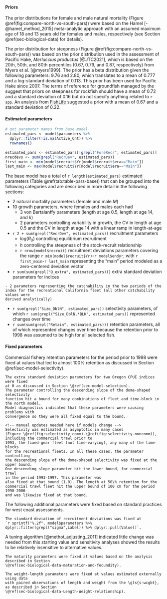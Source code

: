 #### Priors {#sec-priors}

The prior distributions for female and male natural mortality
(Figure \@ref(fig:compare-north-vs-south-pars)) were based on
the Hamel [-@hamel_method_2015] meta-analytic approach with an assumed maximum
age of 18 and 13 years old for females and males, respectively
(see Section \@ref(sec-biological-data) for details).

<!-- updatetext -->
The prior distribution for steepness (Figure \@ref(fig:compare-north-vs-south-pars))
was based on the prior distribution used
in the assessment of Pacific Hake, _Merluccius productus_ [@JTC2021],
which is based on the 20th, 50th, and 80th percentiles (0.67, 0.79, and 0.87, respectively)
from Myers et al. [@myers1999]. The prior has a beta distribution given the following
parameters: 9.76 and 2.80, which translates to a mean of 0.777 and a log-standard
deviation of 0.113. This prior has been used for Pacific Hake since 2007.
The terms of reference for groundfish managed by the \gls{pfmc} suggest that priors
on steepness for rockfish should have a mean of 0.72 and a standard deviation of 0.16
but do not specify anything related to `r spp`.
An analysis from [FishLife](github.com/James-Thorson/FishLife) suggested a prior
with a mean of 0.67 and a standard deviation of 0.22.

#### Estimated parameters {#sec-estimated-parameters}

```r
# get parameter names from base model
estimated_pars <- model$parameters %>%
  dplyr::filter(!is.na(Active_Cnt)) %>%
  rownames()
  
estimated_pars <- estimated_pars[!grepl("ForeRecr", estimated_pars)]
nrecdevs <- sum(grepl("RecrDev", estimated_pars))
first_main <- min(model$recruit$Yr[model$recruit$era=="Main"])
last_main <- max(model$recruit$Yr[model$recruit$era=="Main"])
```

<!-- manual updates needed here if models change -->
The base model has a total of `r length(estimated_pars)` estimated parameters
(Table \@ref(tab:table-pars-base)) that can be grouped into the following
categories and are described in more detail in the following sections:

- 2 natural mortality parameters (female and male $M$)
- 10 growth parameters, where females and males each had
  - 3 von Bertalanffy parameters (length at age 0.5, length at age 14, and $k$)
  - 2 parameters controlling variability in growth, the CV in length at age 0.5
  and the CV in length at age 14 with a linear ramp in length-at-age
- `r 2 + sum(grepl("RecrDev", estimated_pars))` recruitment parameters
  - $log(R_0)$ controlling equilibrium recruitment
  - $h$ controlling the steepness of the stock-recruit relationship
  - `r nrow(model$recruit)` recruitment deviations parameters covering the range
  `r min(model$recruit$Yr)`-`r model$endyr`, with 
  `r first_main`-`r last_main`
  representing the "main" period modeled as a zero-centered deviation vector
- `r sum(sum(grepl("Q_extra", estimated_pars)))` extra standard deviation parameters
for indices
```asis
- 2 parameters representing the catchability in the two periods of the
index for the recreational California fleet (all other catchability values were 
derived analytically)
```
- `r sum(grepl("Size_DblN", estimated_pars))` selectivity parameters, of which
`r sum(grepl("Size_DblN.*BLK", estimated_pars))` represented changes over time
- `r sum(sum(grepl("Retain", estimated_pars)))` retention parameters, all of which
represented changes over time because the retention prior to 1998 was assumed to be
high for all selected fish.

#### Fixed parameters {#sec-fixed-parameters}

Commercial fishery retention parameters for the period prior to 1998 were
fixed at values that led to almost 100\% retention as discussed in Section 
\@ref(sec-model-selectivity).

```asis
The extra standard deviation parameters for two Oregon CPUE indices were fixed
at 0 as discussed in Section \@ref(sec-model-selection). 
The parameter controlling the descending slope of the dome-shaped selectivity 
function hit a bound for many combinations of fleet and time-block in the north model.
Model diagnostics indicated that these parameters were causing problems with 
convergence so they were all fixed equal to the bound.

<!-- manual updates needed here if models change -->
Selectivity was estimated as asymptotic in many cases 
(Figure \@ref(fig:selectivity_comm)-\@ref(fig:selectivity-noncomm)),
including the commercial trawl prior to 
1993, the fixed-gear fleet (not time-varying), any many of the time-blocks 
for the recreational fleets. In all these cases, the parameter controlling
the descending slope of the dome-shaped selectivity was fixed at the upper bound. 
One descending slope parameter hit the lower bound, for commercial trawl 
in the period 1993-1997. This parameter was
also fixed at that bound (1.0). The length at 50\% retention for the 
commercial trawl fleet hit the upper bound of 100 cm for the period 1998-2006
and was likewise fixed at that bound.
```

The following additional parameters were fixed based on standard practices for west coast assessments.
```asis
The standard deviation of recruitment deviations was fixed at
`r sprintf("%.2f", model$parameters %>% dplyr::filter(grepl("sigma",Label)) %>% dplyr::pull(Value))`.
```
<!-- manual updates needed here if models change -->
A tuning algorithm [@methot_adjusting_2011] indicated little change was needed from 
this starting value and sensitivity analyses showed the results to be relatively
insensitive to alternative values.
```asis
The maturity parameters were fixed at values based on the analysis described in Section
\@ref(sec-biological-data-maturation-and-fecundity).
```
```asis
The weight-length parameters were fixed at values estimated externally using data
with paired observations of length and weight from the \gls{s-wcgbt},
as described in Section
\@ref(sec-biological-data-Length-Weight-relationship).
```
